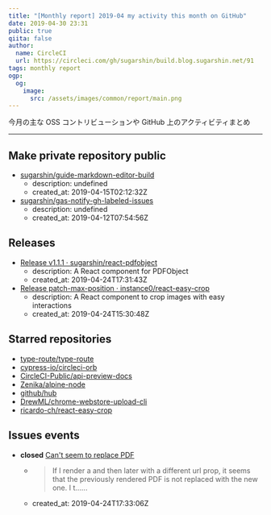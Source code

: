```yaml
---
title: "[Monthly report] 2019-04 my activity this month on GitHub"
date: 2019-04-30 23:31
public: true
qiita: false
author:
  name: CircleCI
  url: https://circleci.com/gh/sugarshin/build.blog.sugarshin.net/91
tags: monthly report
ogp:
  og:
    image:
      src: /assets/images/common/report/main.png
---
```


今月の主な OSS コントリビューションや GitHub 上のアクティビティまとめ

***

## Make private repository public

- [sugarshin/guide-markdown-editor-build](https://github.com/sugarshin/guide-markdown-editor-build)
  - description: undefined
  - created_at: 2019-04-15T02:12:32Z
- [sugarshin/gas-notify-gh-labeled-issues](https://github.com/sugarshin/gas-notify-gh-labeled-issues)
  - description: undefined
  - created_at: 2019-04-12T07:54:56Z

## Releases

- [Release v1.1.1 · sugarshin/react-pdfobject](https://github.com/sugarshin/react-pdfobject/releases/tag/v1.1.1)
  - description: A React component for PDFObject
  - created_at: 2019-04-24T17:31:43Z
- [Release patch-max-position · instance0/react-easy-crop](https://github.com/instance0/react-easy-crop/releases/tag/patch-max-position)
  - description: A React component to crop images with easy interactions
  - created_at: 2019-04-24T15:30:48Z

## Starred repositories

- [type-route/type-route](https://github.com/type-route/type-route)
- [cypress-io/circleci-orb](https://github.com/cypress-io/circleci-orb)
- [CircleCI-Public/api-preview-docs](https://github.com/CircleCI-Public/api-preview-docs)
- [Zenika/alpine-node](https://github.com/Zenika/alpine-node)
- [github/hub](https://github.com/github/hub)
- [DrewML/chrome-webstore-upload-cli](https://github.com/DrewML/chrome-webstore-upload-cli)
- [ricardo-ch/react-easy-crop](https://github.com/ricardo-ch/react-easy-crop)

## Issues events

- **closed** [Can't seem to replace PDF](https://github.com/sugarshin/react-pdfobject/issues/37)
  - > If I render a  and then later with a different url prop, it seems that the previously rendered PDF is not replaced with the new one.  I t......
  - created_at: 2019-04-24T17:33:06Z
